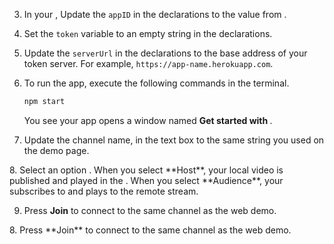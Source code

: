 <PlatformWrapper platform="electron">

3.  In your <Vpl k="CLIENT" />, Update the `appID` in the declarations to the value from <Vg k="CONSOLE" /> .

1.  Set the `token` variable to an empty string in the declarations.

1.  Update the `serverUrl` in the declarations to the base address of your token server. For example, `https://app-name.herokuapp.com`.

1.  To run the app, execute the following commands in the terminal.

    ``` bash
    npm start
    ```
    You see your app opens a window named **Get started with <Vpd k="PRODUCT"/>**.
    
1.  Update the channel name, in the text box to the same string you used on the demo page. 

<ProductWrapper product="interactive-live-streaming">
8.  Select an option . When you select **Host**, your local video is published and played in the <Vpl k="CLIENT" />. When you select **Audience**, your <Vpl k="CLIENT" /> subscribes to and plays to the remote stream. 

9. Press **Join** to connect to the same channel as the web demo.
</ProductWrapper>

<ProductWrapper notAllowed="interactive-live-streaming">
8. Press **Join** to connect to the same channel as the web demo.
</ProductWrapper>

</PlatformWrapper>
